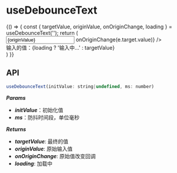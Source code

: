 
<Meta title="Hooks/useDebounceText" component={useDebounceText} />

# useDebounceText

<Preview>
<Story name="Basic">
  {() => {
       const { targetValue, originValue, onOriginChange, loading } = useDebounceText('');
       return (
           <div>
               <input type="text" placeholder="请输入" value={originValue} onChange={e => onOriginChange(e.target.value)} />
               <div>
                   输入的值：{loading ? '输入中...' : targetValue}
               </div>
           </div>
       )
   }}
</Story>
</Preview>

## API

````jsx
useDebounceText(initValue: string|undefined, ms: number)
````

***Params***

- ***initValue***：初始化值
- ***ms***：防抖时间段，单位毫秒

***Returns***

- ***targetValue***: 最终的值
- ***originValue***: 原始输入值
- ***onOriginChange***: 原始值改变回调
- ***loading***: 加载中
